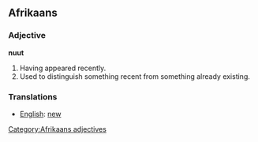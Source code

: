 ==Afrikaans==
===Adjective===
'''nuut'''
#Having appeared recently.
#Used to distinguish something recent from something already existing.

===Translations===
*[[English]]: [[new]]

[[Category:Afrikaans adjectives]]